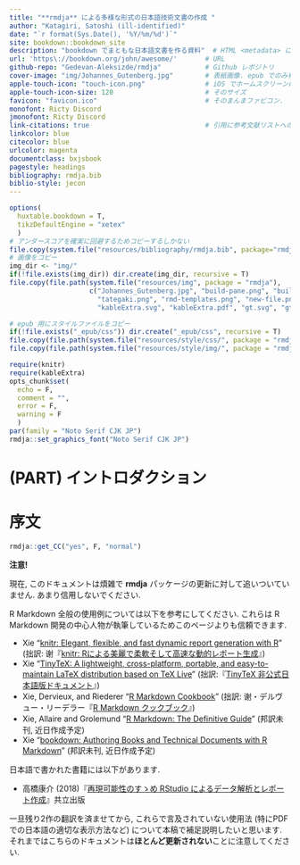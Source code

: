 ```yaml
---
title: "**rmdja** による多様な形式の日本語技術文書の作成 "
author: "Katagiri, Satoshi (ill-identified)"
date: "`r format(Sys.Date(), '%Y/%m/%d')`"
site: bookdown::bookdown_site
description: "bookdown でまともな日本語文書を作る資料"  # HTML <metadata> に出力されるサイト概要
url: 'https\://bookdown.org/john/awesome/'       # URL
github-repo: "Gedevan-Aleksizde/rmdja"           # Github レポジトリ
cover-image: "img/Johannes_Gutenberg.jpg"        # 表紙画像. epub でのみ有効?
apple-touch-icon: "touch-icon.png"               # iOS でホームスクリーンに登録した際に見えるもの
apple-touch-icon-size: 120                       # そのサイズ
favicon: "favicon.ico"                           # そのまんまファビコン.
monofont: Ricty Discord
jmonofont: Ricty Discord
link-citations: true                             # 引用に参考文献リストへのハイパーリンクをつける
linkcolor: blue
citecolor: blue
urlcolor: magenta
documentclass: bxjsbook
pagestyle: headings
bibliography: rmdja.bib
biblio-style: jecon
---
```


```r
options(
  huxtable.bookdown = T,
  tikzDefaultEngine = "xetex"
  )
# アンダースコアを確実に回避するためコピーするしかない
file.copy(system.file("resources/bibliography/rmdja.bib", package="rmdja"), "./")
# 画像をコピー
img_dir <- "img/"
if(!file.exists(img_dir)) dir.create(img_dir, recursive = T)
file.copy(file.path(system.file("resources/img", package = "rmdja"),
                    c("Johannes_Gutenberg.jpg", "build-pane.png", "build-pane-build.png",
                      "tategaki.png", "rmd-templates.png", "new-file.png", "citr.png",
                      "kableExtra.svg", "kableExtra.pdf", "gt.svg", "gt.pdf")), img_dir)

# epub 用にスタイルファイルをコピー
if(!file.exists("_epub/css")) dir.create("_epub/css", recursive = T)
file.copy(file.path(system.file("resources/style/css/", package = "rmdja"), c("style.css", "toc.css")), "_epub/css")
file.copy(file.path(system.file("resources/style/img/", package = "rmdja"), c("caution.png", "important.png", "note.png", "tip.png", "warning.png")), "_epub/css")

require(knitr)
require(kableExtra)
opts_chunk$set(
  echo = F,
  comment = "",
  error = F,
  warning = F
  )
par(family = "Noto Serif CJK JP")
rmdja::set_graphics_font("Noto Serif CJK JP")
```

# (PART) イントロダクション {-}

# 序文 {-}

```r
rmdja::get_CC("yes", F, "normal")
```

::::::{.infobox .caution data-latex="{caution}"}

**注意!**

現在, このドキュメントは煩雑で **rmdja** パッケージの更新に対して追いついていません. あまり信用しないでください.

R Markdown 全般の使用例については以下を参考にしてください. これらは R Markdown 開発の中心人物が執筆しているためこのページよりも信頼できます.

* Xie "[knitr: Elegant, flexible, and fast dynamic report generation with R
](https://yihui.org/knitr/)" (拙訳: 谢『[knitr: Rによる美麗で柔軟そして高速な動的レポート生成](https://gedevan-aleksizde.github.io/knitr-doc-ja/index.html)』)
* Xie "[TinyTeX: A lightweight, cross-platform, portable, and easy-to-maintain LaTeX distribution based on TeX Live](https://yihui.org/tinytex/)" (拙訳:『[TinyTeX 非公式日本語版ドキュメント](https://gedevan-aleksizde.github.io/tinytex-doc-ja/)』)
* Xie, Dervieux, and Riederer "[R Markdown Cookbook](https://bookdown.org/yihui/rmarkdown-cookbook/)" (拙訳: 谢・デルヴュー・リーデラー『[R Markdown クックブック](https://gedevan-aleksizde.github.io/rmarkdown-cookbook/)』)
* Xie, Allaire and Grolemund "[R Markdown: The Definitive Guide](https://bookdown.org/yihui/rmarkdown/)" (邦訳未刊, 近日作成予定)
* Xie "[bookdown: Authoring Books and Technical Documents with R Markdown](https://bookdown.org/yihui/bookdown/)" (邦訳未刊, 近日作成予定)

日本語で書かれた書籍には以下があります.

* 高橋康介 (2018)『[再現可能性のすゝめ RStudio によるデータ解析とレポート作成](https://www.kyoritsu-pub.co.jp/bookdetail/9784320112438)』共立出版

一旦残り2作の翻訳を済ませてから, これらで言及されていない使用法 (特にPDFでの日本語の適切な表示方法など) について本稿で補足説明したいと思います. それまではこちらのドキュメントは**ほとんど更新されない**ことに注意してください.

::::::

